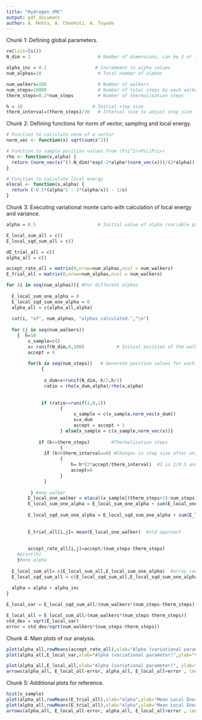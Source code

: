 ```yaml
---
title: "Hydrogen_VMC"
output: pdf_document
author: A. Mehta, A. Cheekoti, A. Tayade
---
```


Chunk 1: Defining global parameters.
```r
rm(list=ls())
N_dim = 1                         # Number of dimensions, can be 3 or 1

alpha_inc = 0.1                  # Incrememnt in alpha values
num_alphas=10                     # Total number of alphas 

num_walkers=100                   # Number of walkers
num_steps=10000                   # Number of total steps by each walker (thermalisation + sampling)
therm_steps=0.2*num_steps         # Number of thermalisation steps

h = 10                          # Initial step size
therm_interval=(therm_steps)/10   # Interval size to adjust step size

```

Chunk 2: Defining functions for norm of vector, sampling and local energy.
```r
# Function to calculate norm of a vector
norm_vec <- function(x) sqrt(sum(x^2))

# Function to sample position values from (Psi^2/<Psi|Psi>)
rho <- function(x,alpha) {
  return (norm_vec(x)^(3-N_dim)*exp(-2*alpha*(norm_vec(x)))/(2*alpha))
}

# Function to calculate local energy
elocal <- function(x,alpha) {
  return (-0.5*(alpha^2 - 2*(alpha/x)) - 1/x)
}
```

Chunk 3: Executing variational monte carlo with calculation of local energy and variance.
```r
alpha = 0.5                       # Initial value of alpha (variable parameter)

E_local_sum_all = c()
E_local_sqd_sum_all = c()

dE_trial_all = c()
alpha_all = c()

accept_rate_all = matrix(0,nrow=num_alphas,ncol = num_walkers)
E_trial_all = matrix(0,nrow=num_alphas,ncol = num_walkers)

for (i in seq(num_alphas)){ #For different alphas
  
  E_local_sum_one_alpha = 0
  E_local_sqd_sum_one_alpha = 0
  alpha_all = c(alpha_all,alpha)
  
  cat(i, "of", num_alphas, "alphas calculated.","\n")
  
  for (j in seq(num_walkers))
    {  h=10
        x_sample=c()
        x= runif(N_dim,0,100)            # Initial position of the walker
        accept = 0
    
        for(k in seq(num_steps))   # Generate position values for each alpha
             { 
      
              x_dum=x+runif(N_dim,-h/2,h/2)
              ratio = rho(x_dum,alpha)/rho(x,alpha)
     
      
             if (ratio>=runif(1,0,1))
                    {
                         x_sample = c(x_sample,norm_vec(x_dum))
                         x=x_dum
                         accept = accept + 1
                    } else{x_sample = c(x_sample,norm_vec(x))}
    
            if (k<=therm_steps)        #Thermalisation steps
                    {
              if (k%%therm_interval==0) #Changes in step size after uniform intervals
                    {
                        h= h*(2*accept/therm_interval)  #2 is 1/0.5 and 0.5 is our required acceptance rate
                        accept=0
                    }
              }
      
         } #one walker
        E_local_one_walker = elocal(x_sample[(therm_steps+1):num_steps],alpha)    # E_local_all for one particular alpha, all x
        E_local_sum_one_alpha = E_local_sum_one_alpha + sum(E_local_one_walker)   # Adding all local energy for all x, all walkers
    
        E_local_sqd_sum_one_alpha = E_local_sqd_sum_one_alpha + sum(E_local_one_walker * E_local_one_walker)
    
    
        E_trial_all[i,j]= mean(E_local_one_walker)  #old approach
    
    
        accept_rate_all[i,j]=accept/(num_steps-therm_steps)
    #print(h)
    }#one alpha  
  
  E_local_sum_all= c(E_local_sum_all,E_local_sum_one_alpha)  #array containing elocal for different alphas
  E_local_sqd_sum_all = c(E_local_sqd_sum_all,E_local_sqd_sum_one_alpha) #array containing elocal^2 for diff. alphas
  
  alpha = alpha + alpha_inc
}

E_local_var = E_local_sqd_sum_all/(num_walkers*(num_steps-therm_steps)) - (E_local_sum_all/(num_walkers*(num_steps-therm_steps)))^2

E_local_all = E_local_sum_all/(num_walkers*(num_steps-therm_steps))
std_dev = sqrt(E_local_var)
error = std_dev/sqrt(num_walkers*(num_steps-therm_steps))
```

Chunk 4: Main plots of our analysis.
```r
plot(alpha_all,rowMeans(accept_rate_all),xlab="Alpha (variational parameter)",ylab="Acceptance rate", main = "Acceptance rate vs alpha")
plot(alpha_all,E_local_var,xlab="Alpha (variational parameter)",ylab="Variance", main = "Hydrogen Atom (Variance)")

plot(alpha_all,E_local_all,xlab="Alpha (variational parameter)", ylab="Energy" ,ylim=range(c(E_local_all-error, E_local_all+error)), main = "Hydrogen Atom (Energy) ")
arrows(alpha_all, E_local_all-error, alpha_all, E_local_all+error , length=0.05, angle=90, code=3)


```

Chunk 5: Additional plots for reference.
```r
hist(x_sample)
plot(alpha_all,rowMeans(E_trial_all),xlab="alpha",ylab="Mean Local Energy")
plot(alpha_all,rowMeans(E_trial_all),xlab="alpha",ylab="Mean Local Energy",ylim=range(c(E_local_all-error, E_local_all+errors)))
arrows(alpha_all, E_local_all-error, alpha_all, E_local_all+error , length=0.05, angle=90, code=3)
```


